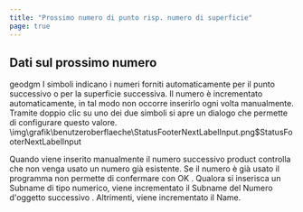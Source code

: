 ```yaml
---
title: "Prossimo numero di punto risp. numero di superficie"
page: true
---
```

## Dati sul prossimo numero

<GeoDesigner> <Placeholder>geodgm</Placeholder> </GeoDesigner>
I simboli indicano i numeri forniti automaticamente per il punto successivo o per la superficie successiva. Il numero &#232; incrementato automaticamente, in tal modo non occorre inserirlo ogni volta manualmente.
Tramite  <Italic> doppio clic </Italic>  su uno dei due simboli si apre un dialogo che permette di configurare questo valore.<Image>\img\grafik\benutzeroberflaeche\StatusFooterNextLabelInput.png$StatusFooterNextLabelInput</Image>

<Success>
Quando viene inserito manualmente il numero successivo  <Placeholder>product</Placeholder> controlla che non venga usato un numero gi&#224; esistente. Se il numero &#232; gi&#224; usato il programma non permette di confermare con  <Border>  OK   </Border> .
</Success>

<Success>
Qualora si inserisca un Subname di tipo numerico, viene incrementato il Subname del  <Italic> Numero d&#39;oggetto successivo </Italic> . Altrimenti, viene incrementato il Name.
</Success>

